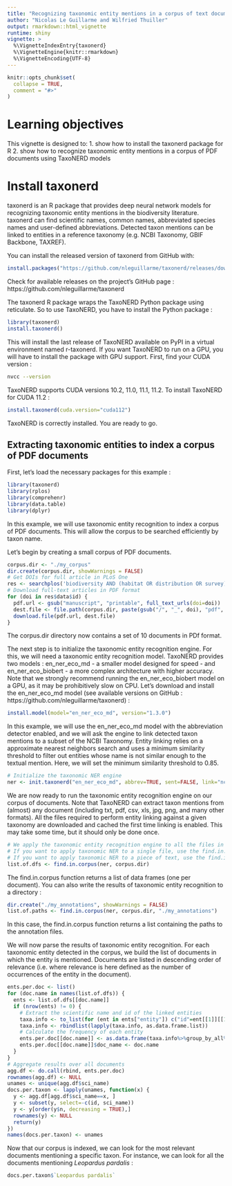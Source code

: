 ```yaml
---
title: "Recognizing taxonomic entity mentions in a corpus of text documents using TaxoNERD"
author: "Nicolas Le Guillarme and Wilfried Thuiller"
output: rmarkdown::html_vignette
runtime: shiny
vignette: >
  %\VignetteIndexEntry{taxonerd}
  %\VignetteEngine{knitr::rmarkdown}
  %\VignetteEncoding{UTF-8}
---
```


```r
knitr::opts_chunk$set(
  collapse = TRUE,
  comment = "#>"
)
```

# Learning objectives

This vignette is designed to:
1. show how to install the taxonerd package for R
2. show how to recognize taxonomic entity mentions in a corpus of PDF documents using TaxoNERD models

# Install taxonerd

taxonerd is an R package that provides deep neural network models for recognizing taxonomic entity mentions in the biodiversity literature. taxonerd can find scientific names, common names, abbreviated species names and user-defined abbreviations. Detected taxon mentions can be linked to entities in a reference taxonomy (e.g. NCBI Taxonomy, GBIF Backbone, TAXREF).

You can install the released version of taxonerd from GitHub with:

```r
install.packages("https://github.com/nleguillarme/taxonerd/releases/download/v1.3.0/taxonerd_for_R_1.3.0.tar.gz", repos=NULL)
```

Check for available releases on the project's GitHub page : https://github.com/nleguillarme/taxonerd

The taxonerd R package wraps the TaxoNERD Python package using reticulate. So to use TaxoNERD, you have to install the Python package :

```r
library(taxonerd)
install.taxonerd()
```

This will install the last release of TaxoNERD available on PyPI in a virtual environment named r-taxonerd. If you want TaxoNERD to run on a GPU, you will have to install the package with GPU support. First, find your CUDA version :

```bash
nvcc --version
```

TaxoNERD supports CUDA versions 10.2, 11.0, 11.1, 11.2. To install TaxoNERD for CUDA 11.2 :

```r
install.taxonerd(cuda.version="cuda112")
```

TaxoNERD is correctly installed. You are ready to go.

## Extracting taxonomic entities to index a corpus of PDF documents

First, let's load the necessary packages for this example :

```r
library(taxonerd)
library(rplos)
library(comprehenr)
library(data.table)
library(dplyr)
```

In this example, we will use taxonomic entity recognition to index a corpus of PDF documents. This will allow the corpus to be searched efficiently by taxon name.

Let's begin by creating a small corpus of PDF documents.

```r
corpus.dir <- "./my_corpus"
dir.create(corpus.dir, showWarnings = FALSE)
# Get DOIs for full article in PLoS One
res <- searchplos('biodiversity AND (habitat OR distribution OR survey) AND neotropics', c('id','publication_date','title'), list('subject:ecology', 'journal_key:PLoSONE','doc_type:full'), limit = 10)
# Download full-text articles in PDF format
for (doi in res$data$id) {
  pdf.url <- gsub("manuscript", "printable", full_text_urls(doi=doi))
  dest.file <- file.path(corpus.dir, paste(gsub("/", "_", doi), "pdf", sep="."))
  download.file(pdf.url, dest.file)
}
```

The corpus.dir directory now contains a set of 10 documents in PDf format.

The next step is to initialize the taxonomic entity recognition engine. For this, we will need a taxonomic entity recognition model. TaxoNERD provides two models : en_ner_eco_md - a smaller model designed for speed - and en_ner_eco_biobert - a more complex architecture with higher accuracy. Note that we strongly recommend running the en_ner_eco_biobert model on a GPU, as it may be prohibitively slow on CPU. Let's download and install the en_ner_eco_md model (see available versions on GitHub : https://github.com/nleguillarme/taxonerd) :

```r
install.model(model="en_ner_eco_md", version="1.3.0")
```

In this example, we will use the en_ner_eco_md model with the abbreviation detector enabled, and we will ask the engine to link detected taxon mentions to a subset of the NCBI Taxonomy. Entity linking relies on a approximate nearest neighbors search and uses a minimum similarity threshold to filter out entities whose name is not similar enough to the textual mention. Here, we will set the minimum similarity threshold to 0.85.

```r
# Initialize the taxonomic NER engine
ner <- init.taxonerd("en_ner_eco_md", abbrev=TRUE, sent=FALSE, link="ncbi_lite", thresh=0.85, gpu=FALSE)
```

We are now ready to run the taxonomic entity recognition engine on our corpus of documents. Note that TaxoNERD can extract taxon mentions from (almost) any document (including txt, pdf, csv, xls, jpg, png, and many other formats). All the files required to perform entity linking against a given taxonomy are downloaded and cached the first time linking is enabled. This may take some time, but it should only be done once.

```r
# We apply the taxonomic entity recognition engine to all the files in the corpus.dir directory.
# If you want to apply taxonomic NER to a single file, use the find.in.file function.
# If you want to apply taxonomic NER to a piece of text, use the find.in.text function.
list.of.dfs <- find.in.corpus(ner, corpus.dir)
```

The find.in.corpus function returns a list of data frames (one per document). You can also write the results of taxonomic entity recognition to a directory :

```r
dir.create("./my_annotations", showWarnings = FALSE)
list.of.paths <- find.in.corpus(ner, corpus.dir, "./my_annotations")
```

In this case, the find.in.corpus function returns a list containing the paths to the annotation files.

We will now parse the results of taxonomic entity recognition. For each taxonomic entity detected in the corpus, we build the list of documents in which the entity is mentioned. Documents are listed in descending order of relevance (i.e. where relevance is here defined as the number of occurrences of the entity in the document).

```r
ents.per.doc <- list()
for (doc.name in names(list.of.dfs)) {
  ents <- list.of.dfs[[doc.name]]
  if (nrow(ents) != 0) {
    # Extract the scientific name and id of the linked entities
    taxa.info <- to_list(for (ent in ents["entity"]) c("id"=ent[[1]][[1]], "sci_name"=ent[[1]][[2]]))
    taxa.info <- rbindlist(lapply(taxa.info, as.data.frame.list))
    # Calculate the frequency of each entity
    ents.per.doc[[doc.name]] <- as.data.frame(taxa.info%>%group_by_all%>%count)
    ents.per.doc[[doc.name]]$doc_name <- doc.name
  }
}
# Aggregate results over all documents
agg.df <- do.call(rbind, ents.per.doc)
rownames(agg.df) <- NULL
unames <- unique(agg.df$sci_name)
docs.per.taxon <- lapply(unames, function(x) {
  y <- agg.df[agg.df$sci_name==x, ]
  y <- subset(y, select=-c(id, sci_name))
  y <- y[order(y$n, decreasing = TRUE),]
  rownames(y) <- NULL
  return(y)
})
names(docs.per.taxon) <- unames
```

Now that our corpus is indexed, we can look for the most relevant documents mentioning a specific taxon. For instance, we can look for all the documents mentioning *Leopardus pardalis* :

```r
docs.per.taxon$`Leopardus pardalis`
```